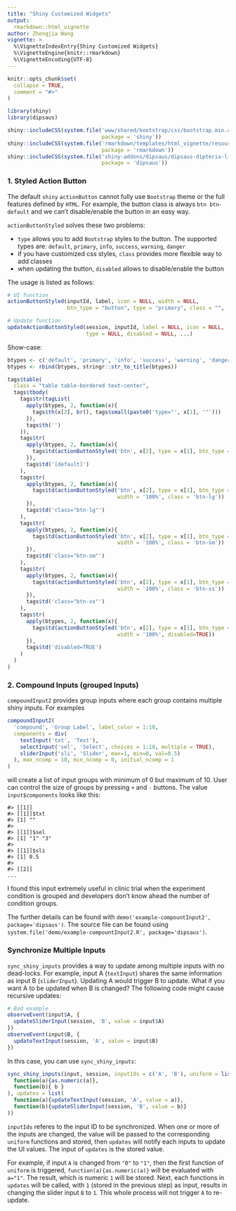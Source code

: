 ```yaml
---
title: "Shiny Customized Widgets"
output: 
  rmarkdown::html_vignette
author: Zhengjia Wang
vignette: >
  %\VignetteIndexEntry{Shiny Customized Widgets}
  %\VignetteEngine{knitr::rmarkdown}
  %\VignetteEncoding{UTF-8}
---
```


```r

knitr::opts_chunk$set(
  collapse = TRUE,
  comment = "#>"
)

```


```r
library(shiny)
library(dipsaus)
```

```r
shiny::includeCSS(system.file('www/shared/bootstrap/css/bootstrap.min.css', 
                              package = 'shiny'))
shiny::includeCSS(system.file('rmarkdown/templates/html_vignette/resources/vignette.css', 
                              package = 'rmarkdown'))
shiny::includeCSS(system.file('shiny-addons/dipsaus/dipsaus-dipterix-lib.js', 
                              package = 'dipsaus'))
```

### 1. Styled Action Button

The default `shiny` `actionButton` cannot fully use `Bootstrap` theme or the 
full features defined by `HTML`. For example, the button class is always 
`btn btn-default` and we can't disable/enable the button in an easy way.

`actionButtonStyled` solves these two problems:

* `type` allows you to add `Bootstrap` styles to the button. The supported types are: `default`, `primary`, `info`, `success`, `warning`, `danger`
* if you have customized css styles, `class` provides more flexible way to add classes
* when updating the button, `disabled` allows to disable/enable the button

The usage is listed as follows:

```r

# UI function
actionButtonStyled(inputId, label, icon = NULL, width = NULL, 
                   btn_type = "button", type = "primary", class = "", ...)

# Update function
updateActionButtonStyled(session, inputId, label = NULL, icon = NULL,
                         type = NULL, disabled = NULL, ...)
```

Show-case:

```r

btypes <- c('default', 'primary', 'info', 'success', 'warning', 'danger')
btypes <- rbind(btypes, stringr::str_to_title(btypes))

tags$table(
  class = "table table-bordered text-center",
  tags$tbody(
    tags$tr(tagList(
      apply(btypes, 2, function(x){
        tags$th(x[2], br(), tags$small(paste0('type="', x[1], '"')))
      }),
      tags$th('')
    )),
    tags$tr(
      apply(btypes, 2, function(x){
        tags$td(actionButtonStyled('btn', x[2], type = x[1], btn_type = 'a', width = '100%'))
      }),
      tags$td('[default]')
    ),
    tags$tr(
      apply(btypes, 2, function(x){
        tags$td(actionButtonStyled('btn', x[2], type = x[1], btn_type = 'a', 
                                   width = '100%', class = 'btn-lg'))
      }),
      tags$td('class="btn-lg"')
    ),
    tags$tr(
      apply(btypes, 2, function(x){
        tags$td(actionButtonStyled('btn', x[2], type = x[1], btn_type = 'a', 
                                   width = '100%', class = 'btn-sm'))
      }),
      tags$td('class="btn-sm"')
    ),
    tags$tr(
      apply(btypes, 2, function(x){
        tags$td(actionButtonStyled('btn', x[2], type = x[1], btn_type = 'a', 
                                   width = '100%', class = 'btn-xs'))
      }),
      tags$td('class="btn-xs"')
    ),
    tags$tr(
      apply(btypes, 2, function(x){
        tags$td(actionButtonStyled('btn', x[2], type = x[1], btn_type = 'a', 
                                   width = '100%', disabled=TRUE))
      }),
      tags$td('disabled=TRUE')
    )
  )
)


```

### 2. Compound Inputs (grouped Inputs)

`compoundInput2` provides group inputs where each group contains multiple shiny 
inputs. For examples

```r
compoundInput2(
  'compound', 'Group Label', label_color = 1:10,
  components = div(
    textInput('txt', 'Text'),
    selectInput('sel', 'Select', choices = 1:10, multiple = TRUE),
    sliderInput('sli', 'Slider', max=1, min=0, val=0.5)
  ), max_ncomp = 10, min_ncomp = 0, initial_ncomp = 1
)
```

will create a list of input groups with minimum of 0 but maximum of 10. User can control the size of groups by pressing `+` and `-` buttons. The value `input$components` looks like this:

```
#> [[1]]
#> [[1]]$txt
#> [1] ""
#> 
#> [[1]]$sel
#> [1] "1" "3" 
#> 
#> [[1]]$sli
#> [1] 0.5
#> 
#> [[2]]
...
```

I found this input extremely useful in clinic trial when the experiment condition is grouped and developers don't know ahead the number of condition groups.

The further details can be found with `demo('example-compountInput2', package='dipsaus')`. The source file can be found using `system.file('demo/example-compountInput2.R', package='dipsaus')`.


### Synchronize Multiple Inputs

`sync_shiny_inputs` provides a way to update among multiple inputs with no dead-locks. For example, input A (`textInput`) shares the same information as input B (`sliderInput`). Updating A would trigger B to update. What if you want A to be updated when B is changed? The following code might cause recursive updates:

```r
# Bad example
observeEvent(input$A, {
  updateSliderInput(session, 'B', value = input$A)
})
observeEvent(input$B, {
  updateTextInput(session, 'A', value = input$B)
})
```

In this case, you can use `sync_shiny_inputs`:

```r
sync_shiny_inputs(input, session, inputIds = c('A', 'B'), uniform = list(
  function(a){as.numeric(a)},
  function(b){ b }
), updates = list(
  function(a){updateTextInput(session, 'A', value = a)},
  function(b){updateSliderInput(session, 'B', value = b)}
))
```

`inputIds` referes to the input ID to be synchronized. When one or more of the inputs are changed, the value will be passed to the corresponding `uniform` functions and stored, then `updates` will notify each inputs to update the UI values. The input of `updates` is the stored value.

For example, if input `A` is changed from `"0"` to `"1"`, then the first function of `uniform` is triggered, `function(a){as.numeric(a)}` will be evaluated with `a="1"`. The result, which is numeric `1` will be stored. Next, each functions in `updates` will be called, with `1` (stored in the previous step) as input, results in changing the slider input `B` to `1`. This whole process will not trigger `A` to re-update.


